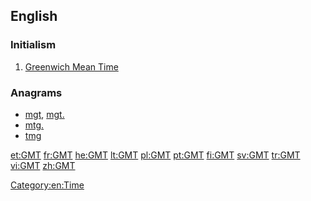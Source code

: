 ==English==

===Initialism===
{{rfc-header|Initialism}}
{{head|en|initialism}}

# [[Greenwich Mean Time]]

===Anagrams===
* [[mgt#English|mgt]], [[mgt.#English|mgt.]]
* [[mtg.#English|mtg.]]
* [[tmg#English|tmg]]

[[Category:en:Time]]

[[et:GMT]]
[[fr:GMT]]
[[he:GMT]]
[[lt:GMT]]
[[pl:GMT]]
[[pt:GMT]]
[[fi:GMT]]
[[sv:GMT]]
[[tr:GMT]]
[[vi:GMT]]
[[zh:GMT]]